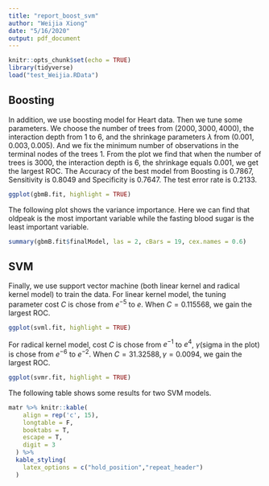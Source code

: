 ```yaml
---
title: "report_boost_svm"
author: "Weijia Xiong"
date: "5/16/2020"
output: pdf_document
---
```


```r
knitr::opts_chunk$set(echo = TRUE)
library(tidyverse)
load("test_Weijia.RData")
```



## Boosting

In addition, we use boosting model for Heart data. Then we tune some parameters. We choose the number of trees from $(2000,3000,4000)$, the interaction depth from 1 to 6, and the shrinkage parameters $\lambda$ from $(0.001,0.003,0.005)$. And we fix the minimum number of observations in the terminal nodes of the trees 1.  From the plot we find that when the number of trees is 3000, the interaction depth is 6, the shrinkage equals 0.001, we get the largest ROC. The Accuracy of the best model from Boosting is 0.7867, Sensitivity is 0.8049 and Specificity is 0.7647.
The test error rate is 0.2133.  


```r
ggplot(gbmB.fit, highlight = TRUE)
```

The following plot shows the variance importance. Here we can find that oldpeak is the most important variable while the fasting blood sugar is the least important variable.

```r
summary(gbmB.fit$finalModel, las = 2, cBars = 19, cex.names = 0.6)
```



## SVM

Finally, we use support vector machine (both linear kernel and radical kernel model) to train the data. For linear kernel model, the tuning parameter cost $C$ is chose from $e^{-5}$ to $e$. When $C = 0.115568$, we gain the largest ROC. 

```r
ggplot(svml.fit, highlight = TRUE)
```

For radical kernel model, cost $C$ is chose from $e^{-1}$ to $e^4$, $\gamma$(sigma in the plot) is chose from $e^{-6}$ to $e^{-2}$. When $C = 31.32588, \gamma = 0.0094$, we gain the largest ROC. 

```r
ggplot(svmr.fit, highlight = TRUE)
```

The following table shows some results for two SVM models.
```r
matr %>% knitr::kable(
    align = rep('c', 15),
    longtable = F, 
    booktabs = T, 
    escape = T,
    digit = 3
  ) %>% 
  kable_styling(
    latex_options = c("hold_position","repeat_header")
  )
```


